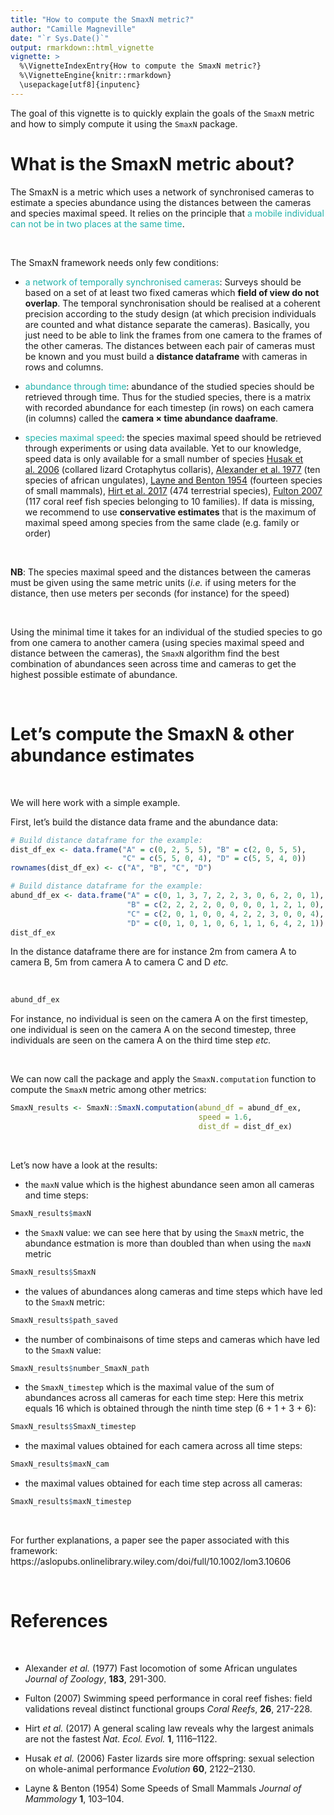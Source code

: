 ```yaml
---
title: "How to compute the SmaxN metric?"
author: "Camille Magneville"
date: "`r Sys.Date()`"
output: rmarkdown::html_vignette
vignette: >
  %\VignetteIndexEntry{How to compute the SmaxN metric?}
  %\VignetteEngine{knitr::rmarkdown}
  \usepackage[utf8]{inputenc}
---
```



The goal of this vignette is to quickly explain the goals of the `SmaxN` metric 
and how to simply compute it using the `SmaxN` package.



# What is the SmaxN metric about? 


The SmaxN is a metric which uses a network of synchronised cameras to estimate a 
species abundance using the distances between the cameras and species maximal speed.
It relies on the principle that <span style="color: lightseagreen;">a mobile 
individual can not be in two places at the same time</span>.

<br>

The SmaxN framework needs only few conditions:

* <span style="color: lightseagreen;">a network of temporally synchronised cameras</span>: Surveys should be based on a set of at least two fixed cameras
which **field of view do not overlap**. The temporal synchronisation should be 
realised at a coherent precision according to the study design (at which 
precision individuals are counted and what distance separate the cameras). 
Basically, you just need to be able to link the frames from one camera to the 
frames of the other cameras. The distances between each pair of cameras must
be known and you must build a **distance dataframe** with cameras in rows and 
columns.

* <span style="color: lightseagreen;">abundance through time</span>: abundance 
of the studied species should be retrieved through time. Thus for the studied 
species, there is a matrix with recorded abundance for each timestep (in rows) 
on each camera (in columns) called the **camera × time abundance daaframe**.

* <span style="color: lightseagreen;">species maximal speed</span>: the species 
maximal speed should be retrieved through experiments or using data available.
Yet to our knowledge, speed data is only available for a small number of species
[Husak et al. 2006](https://onlinelibrary.wiley.com/doi/abs/10.1111/j.0014-3820.2006.tb01849.x) (collared lizard Crotaphytus collaris), [Alexander et al. 1977](https://zslpublications.onlinelibrary.wiley.com/doi/10.1111/j.1469-7998.1977.tb04188.x) (ten species of african ungulates), [Layne and Benton 1954](https://academic.oup.com/jmammal/article-abstract/35/1/103/847724?redirectedFrom=fulltext) (fourteen species of small mammals), [Hirt et al. 2017](https://pubmed.ncbi.nlm.nih.gov/29046579/) (474 terrestrial species), [Fulton 2007](https://link.springer.com/article/10.1007/s00338-007-0195-0) (117 coral reef fish species belonging to 10 families). If data is missing, we recommend to 
use **conservative estimates** that is the maximum of maximal speed among 
species from the same clade (e.g. family or order)

<br>

**NB**: The species maximal speed and the distances between the cameras must be
given using the same metric units (*i.e.* if using meters for the distance,
then use meters per seconds (for instance) for the speed)

<br>

Using the minimal time it takes for an individual of the studied species to go 
from one camera to another camera (using species maximal speed and distance 
between the cameras), the `SmaxN` algorithm find the best combination of 
abundances seen across time and cameras to get the highest possible estimate
of abundance.

<br>


# Let's compute the SmaxN & other abundance estimates


<br>

We will here work with a simple example.

First, let's build the distance data frame and the abundance data:


```r
# Build distance dataframe for the example:
dist_df_ex <- data.frame("A" = c(0, 2, 5, 5), "B" = c(2, 0, 5, 5), 
                         "C" = c(5, 5, 0, 4), "D" = c(5, 5, 4, 0))
rownames(dist_df_ex) <- c("A", "B", "C", "D")

# Build distance dataframe for the example:
abund_df_ex <- data.frame("A" = c(0, 1, 3, 7, 2, 2, 3, 0, 6, 2, 0, 1), 
                          "B" = c(2, 2, 2, 2, 0, 0, 0, 0, 1, 2, 1, 0), 
                          "C" = c(2, 0, 1, 0, 0, 4, 2, 2, 3, 0, 0, 4), 
                          "D" = c(0, 1, 0, 1, 0, 6, 1, 1, 6, 4, 2, 1))
dist_df_ex
```

In the distance dataframe there are for instance 2m from camera A to 
camera B, 5m from camera A to camera C and D *etc.*

<br>

```r
abund_df_ex
```

For instance, no individual is seen on the camera A on the first timestep, one individual is seen on the camera A on the second timestep, three individuals are 
seen on the camera A on the third time step *etc.*

<br> 

We can now call the package and apply the `SmaxN.computation` function to compute the `SmaxN` metric
among other metrics:


```r

SmaxN_results <- SmaxN::SmaxN.computation(abund_df = abund_df_ex, 
                                          speed = 1.6, 
                                          dist_df = dist_df_ex)
```

<br>

Let's now have a look at the results:

* the `maxN` value which is the highest abundance seen amon all cameras and 
time steps:

```r
SmaxN_results$maxN
```

* the `SmaxN` value: we can see here that by using the `SmaxN` metric, the 
abundance estmation is more than doubled than when using the `maxN` metric

```r
SmaxN_results$SmaxN
```

* the values of abundances along cameras and time steps which have led to the
`SmaxN` metric:

```r
SmaxN_results$path_saved
```

* the number of combinaisons of time steps and cameras which have led to the 
`SmaxN` value:

```r
SmaxN_results$number_SmaxN_path
```

* the `SmaxN_timestep` which is the maximal value of the sum of abundances 
across all cameras for each time step: Here this metrix equals 16 which is obtained through the ninth time step (6 + 1 + 3 + 6):

```r
SmaxN_results$SmaxN_timestep
```

* the maximal values obtained for each camera across all time steps:

```r
SmaxN_results$maxN_cam
```

* the maximal values obtained for each time step across all cameras:

```r
SmaxN_results$maxN_timestep
```


<br />

For further explanations, a paper see the paper associated with this 
framework: https://aslopubs.onlinelibrary.wiley.com/doi/full/10.1002/lom3.10606


<br>

# References

<br />

- Alexander _et al._ (1977) 
Fast locomotion of some African ungulates
_Journal of Zoology_, **183**, 291-300.

- Fulton (2007) 
Swimming speed performance in coral reef fishes: field validations reveal 
distinct functional groups
_Coral Reefs_, **26**, 217-228.

- Hirt _et al._ (2017) 
A general scaling law reveals why the largest animals are not the fastest 
_Nat. Ecol. Evol._ **1**, 1116–1122.

- Husak _et al._ (2006) 
Faster lizards sire more offspring: sexual selection on whole-animal performance 
_Evolution_ **60**, 2122–2130.

- Layne & Benton (1954) 
Some Speeds of Small Mammals
_Journal of Mammology_ **1**, 103–104.

